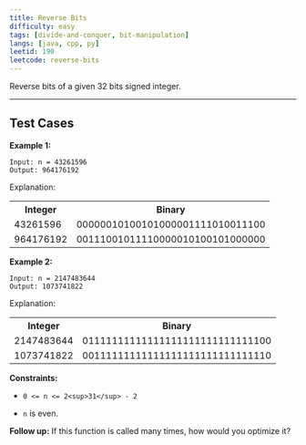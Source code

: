 ```yaml
---
title: Reverse Bits
difficulty: easy
tags: [divide-and-conquer, bit-manipulation]
langs: [java, cpp, py]
leetid: 190
leetcode: reverse-bits
---
```

Reverse bits of a given 32 bits signed integer.

 

---
## Test Cases
**Example 1:**

```
Input: n = 43261596
Output: 964176192
```
Explanation:

<table>
	<tbody>
		<tr>
			<th>Integer</th>
			<th>Binary</th>
		</tr>
		<tr>
			<td>43261596</td>
			<td>00000010100101000001111010011100</td>
		</tr>
		<tr>
			<td>964176192</td>
			<td>00111001011110000010100101000000</td>
		</tr>
	</tbody>
</table>

**Example 2:**

```
Input: n = 2147483644
Output: 1073741822
```

Explanation:

<table>
	<tbody>
		<tr>
			<th>Integer</th>
			<th>Binary</th>
		</tr>
		<tr>
			<td>2147483644</td>
			<td>01111111111111111111111111111100</td>
		</tr>
		<tr>
			<td>1073741822</td>
			<td>00111111111111111111111111111110</td>
		</tr>
	</tbody>
</table>
 

**Constraints:**

	
* `0 <= n <= 2<sup>31</sup> - 2`
	
* `n` is even.

 

**Follow up:** If this function is called many times, how would you optimize it?
